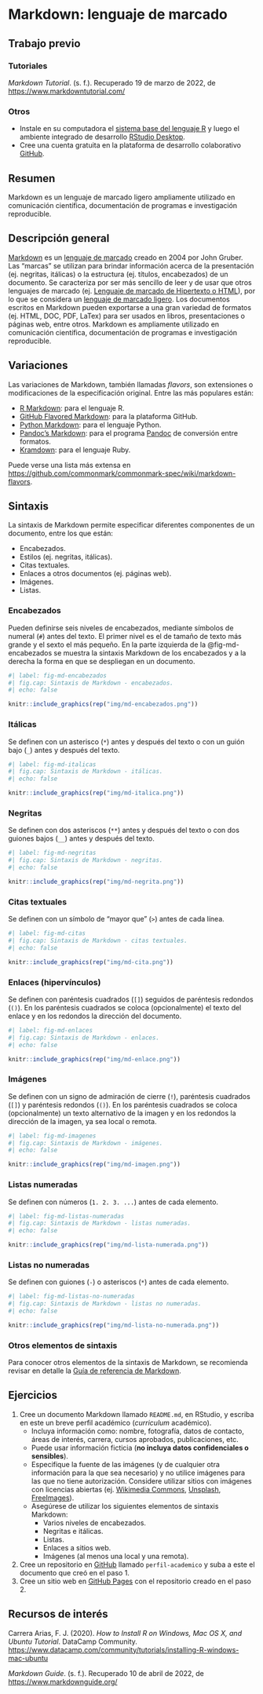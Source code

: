 # Markdown: lenguaje de marcado

## Trabajo previo

### Tutoriales
*Markdown Tutorial*. (s. f.). Recuperado 19 de marzo de 2022, de [https://www.markdowntutorial.com/](https://www.markdowntutorial.com/)

### Otros
- Instale en su computadora el [sistema base del lenguaje R](https://cloud.r-project.org/) y luego el ambiente integrado de desarrollo [RStudio Desktop](https://www.rstudio.com/products/rstudio/download/#download).
- Cree una cuenta gratuita en la plataforma de desarrollo colaborativo [GitHub](https://github.com/).

## Resumen
Markdown es un lenguaje de marcado ligero ampliamente utilizado en comunicación científica, documentación de programas e investigación reproducible.

## Descripción general
[Markdown](https://daringfireball.net/projects/markdown/) es un [lenguaje de marcado](https://es.wikipedia.org/wiki/Lenguaje_de_marcado) creado en 2004 por John Gruber. Las "marcas" se utilizan para brindar información acerca de la presentación (ej. negritas, itálicas) o la estructura (ej. títulos, encabezados) de un documento. Se caracteriza por ser más sencillo de leer y de usar que otros lenguajes de marcado (ej. [Lenguaje de marcado de Hipertexto o HTML](https://es.wikipedia.org/wiki/HTML)), por lo que se considera un [lenguaje de marcado ligero](https://es.wikipedia.org/wiki/Lenguaje_de_marcas_ligero). Los documentos escritos en Markdown pueden exportarse a una gran variedad de formatos (ej. HTML, DOC, PDF, LaTex) para ser usados en libros, presentaciones o páginas web, entre otros. Markdown es ampliamente utilizado en comunicación científica, documentación de programas e investigación reproducible.

## Variaciones
Las variaciones de Markdown, también llamadas *flavors*, son extensiones o modificaciones de la especificación original. Entre las más populares están:

- [R Markdown](https://rmarkdown.rstudio.com/): para el lenguaje R.
- [GitHub Flavored Markdown](https://help.github.com/en/github/writing-on-github): para la plataforma GitHub.
- [Python Markdown](https://github.com/Python-Markdown/markdown): para el lenguaje Python.
- [Pandoc's Markdown](https://pandoc.org/MANUAL.html#pandocs-markdown): para el programa [Pandoc](https://pandoc.org/) de conversión entre formatos.
- [Kramdown](https://kramdown.gettalong.org/quickref.html): para el lenguaje Ruby.

Puede verse una lista más extensa en <https://github.com/commonmark/commonmark-spec/wiki/markdown-flavors>.

## Sintaxis
La sintaxis de Markdown permite especificar diferentes componentes de un documento, entre los que están:

-   Encabezados.
-   Estilos (ej. negritas, itálicas).
-   Citas textuales.
-   Enlaces a otros documentos (ej. páginas web).
-   Imágenes.
-   Listas.

### Encabezados
Pueden definirse seis niveles de encabezados, mediante símbolos de numeral (`#`) antes del texto. El primer nivel es el de tamaño de texto más grande y el sexto el más pequeño. En la parte izquierda de la @fig-md-encabezados se muestra la sintaxis Markdown de los encabezados y a la derecha la forma en que se despliegan en un documento.

```r
#| label: fig-md-encabezados
#| fig.cap: Sintaxis de Markdown - encabezados.
#| echo: false

knitr::include_graphics(rep("img/md-encabezados.png"))
```

### Itálicas
Se definen con un asterisco (`*`) antes y después del texto o con un guión bajo (`_`) antes y después del texto.

```r
#| label: fig-md-italicas
#| fig.cap: Sintaxis de Markdown - itálicas.
#| echo: false

knitr::include_graphics(rep("img/md-italica.png"))
```

### Negritas
Se definen con dos asteriscos (`**`) antes y después del texto o con dos guiones bajos (`__`) antes y después del texto.

```r
#| label: fig-md-negritas
#| fig.cap: Sintaxis de Markdown - negritas.
#| echo: false

knitr::include_graphics(rep("img/md-negrita.png"))
```


### Citas textuales
Se definen con un símbolo de "mayor que" (`>`) antes de cada línea.

```r
#| label: fig-md-citas
#| fig.cap: Sintaxis de Markdown - citas textuales.
#| echo: false

knitr::include_graphics(rep("img/md-cita.png"))
```

### Enlaces (hipervínculos)
Se definen con paréntesis cuadrados (`[]`) seguidos de paréntesis redondos (`()`). En los paréntesis cuadrados se coloca (opcionalmente) el texto del enlace y en los redondos la dirección del documento.

```r
#| label: fig-md-enlaces
#| fig.cap: Sintaxis de Markdown - enlaces.
#| echo: false

knitr::include_graphics(rep("img/md-enlace.png"))
```

### Imágenes
Se definen con un signo de admiración de cierre (`!`), paréntesis cuadrados (`[]`) y paréntesis redondos (`()`). En los paréntesis cuadrados se coloca (opcionalmente) un texto alternativo de la imagen y en los redondos la dirección de la imagen, ya sea local o remota.

```r
#| label: fig-md-imagenes
#| fig.cap: Sintaxis de Markdown - imágenes.
#| echo: false

knitr::include_graphics(rep("img/md-imagen.png"))
```

### Listas numeradas
Se definen con números (`1. 2. 3. ...`) antes de cada elemento.

```r
#| label: fig-md-listas-numeradas
#| fig.cap: Sintaxis de Markdown - listas numeradas.
#| echo: false

knitr::include_graphics(rep("img/md-lista-numerada.png"))
```

### Listas no numeradas

Se definen con guiones (`-`) o asteriscos (`*`) antes de cada elemento.

```r
#| label: fig-md-listas-no-numeradas
#| fig.cap: Sintaxis de Markdown - listas no numeradas.
#| echo: false

knitr::include_graphics(rep("img/md-lista-no-numerada.png"))
```

### Otros elementos de sintaxis

Para conocer otros elementos de la sintaxis de Markdown, se recomienda revisar en detalle la [Guía de referencia de Markdown](https://www.markdownguide.org/).

## Ejercicios

1. Cree un documento Markdown llamado `README.md`, en RStudio, y escriba en este un breve perfil académico (*curriculum* académico).
    - Incluya información como: nombre, fotografía, datos de contacto, áreas de interés, carrera, cursos aprobados, publicaciones, etc.
    - Puede usar información ficticia (**no incluya datos confidenciales o sensibles**).
    - Especifique la fuente de las imágenes (y de cualquier otra información para la que sea necesario) y no utilice imágenes para las que no tiene autorización. Considere utilizar sitios con imágenes con licencias abiertas (ej. [Wikimedia Commons](https://commons.wikimedia.org/), [Unsplash](https://unsplash.com/), [FreeImages](https://www.freeimages.com/)).
    - Asegúrese de utilizar los siguientes elementos de sintaxis Markdown:
        - Varios niveles de encabezados.
        - Negritas e itálicas.
        - Listas.
        - Enlaces a sitios web.
        - Imágenes (al menos una local y una remota).
2. Cree un repositorio en [GitHub](https://github.com/) llamado `perfil-academico` y suba a este el documento que creó en el paso 1.
3. Cree un sitio web en [GitHub Pages](https://pages.github.com/) con el repositorio creado en el paso 2.

## Recursos de interés
Carrera Arias, F. J. (2020). *How to Install R on Windows, Mac OS X, and Ubuntu Tutorial*. DataCamp Community. [https://www.datacamp.com/community/tutorials/installing-R-windows-mac-ubuntu](https://www.datacamp.com/community/tutorials/installing-R-windows-mac-ubuntu)

*Markdown Guide*. (s. f.). Recuperado 10 de abril de 2022, de [https://www.markdownguide.org/](https://www.markdownguide.org/)
